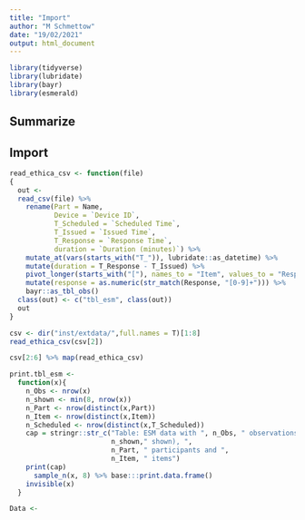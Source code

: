 ```yaml
---
title: "Import"
author: "M Schmettow"
date: "19/02/2021"
output: html_document
---
```


```r
library(tidyverse)
library(lubridate)
library(bayr)
library(esmerald)
```


## Summarize



## Import


```r
read_ethica_csv <- function(file)
{
  out <-
  read_csv(file) %>% 
    rename(Part = Name, 
           Device = `Device ID`,
           T_Scheduled = `Scheduled Time`,
           T_Issued = `Issued Time`,
           T_Response = `Response Time`,
           duration = `Duration (minutes)`) %>% 
    mutate_at(vars(starts_with("T_")), lubridate::as_datetime) %>% 
    mutate(duration = T_Response - T_Issued) %>% 
    pivot_longer(starts_with("["), names_to = "Item", values_to = "Response") %>% 
    mutate(response = as.numeric(str_match(Response, "[0-9]+"))) %>% 
    bayr::as_tbl_obs()
  class(out) <- c("tbl_esm", class(out))
  out
}

csv <- dir("inst/extdata/",full.names = T)[1:8]
read_ethica_csv(csv[2])

csv[2:6] %>% map(read_ethica_csv)

```



```r

print.tbl_esm <-
  function(x){
    n_Obs <- nrow(x)
    n_shown <- min(8, nrow(x))
    n_Part <- nrow(distinct(x,Part)) 
    n_Item <- nrow(distinct(x,Item))
    n_Scheduled <- nrow(distinct(x,T_Scheduled))
    cap = stringr::str_c("Table: ESM data with ", n_Obs, " observations (",
                         n_shown," shown), ",
                         n_Part, " participants and ", 
                         n_Item, " items")
    print(cap)
	  sample_n(x, 8) %>% base:::print.data.frame()
    invisible(x)
  }
```


```r

Data <- 
  
```



